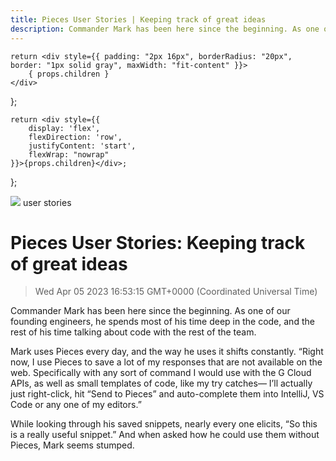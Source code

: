 ```yaml
---
title: Pieces User Stories | Keeping track of great ideas
description: Commander Mark has been here since the beginning. As one of our founding engineers, he spends most of his time deep in the code, and the rest of his time talking about code with the rest of the team.
---
```


    return <div style={{ padding: "2px 16px", borderRadius: "20px", border: "1px solid gray", maxWidth: "fit-content" }}>
        { props.children }
    </div>
};

    return <div style={{
        display: 'flex',
        flexDirection: 'row',
        justifyContent: 'start',
        flexWrap: "nowrap"
    }}>{props.children}</div>;

};

<link rel="canonical" href="https://code.pieces.app/blog/keeping-track-of-great-ideas-how-mark-uses-pieces" />

![](https://uploads-ssl.webflow.com/6143afec68f555387049efb3/62f2b4bc0ae83f32db5b61ef_keeping-track-great-ideas.jpg)
<Tag>user stories</Tag>

# Pieces User Stories: Keeping track of great ideas
> Wed Apr 05 2023 16:53:15 GMT+0000 (Coordinated Universal Time)

Commander Mark has been here since the beginning. As one of our founding engineers, he spends most of his time deep in the code, and the rest of his time talking about code with the rest of the team.

Mark uses Pieces every day, and the way he uses it shifts constantly. “Right now, I use Pieces to save a lot of my responses that are not available on the web. Specifically with any sort of command I would use with the G Cloud APIs, as well as small templates of code, like my try catches— I’ll actually just right-click, hit “Send to Pieces” and auto-complete them into IntelliJ, VS Code or any one of my editors.”

While looking through his saved snippets, nearly every one elicits, “So this is a really useful snippet.” And when asked how he could use them without Pieces, Mark seems stumped.
